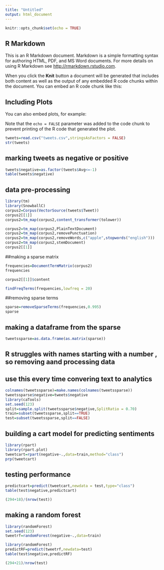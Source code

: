 ```yaml
---
title: "Untitled"
output: html_document
---
```


```r
knitr::opts_chunk$set(echo = TRUE)
```

## R Markdown

This is an R Markdown document. Markdown is a simple formatting syntax for authoring HTML, PDF, and MS Word documents. For more details on using R Markdown see <http://rmarkdown.rstudio.com>.

When you click the **Knit** button a document will be generated that includes both content as well as the output of any embedded R code chunks within the document. You can embed an R code chunk like this:




## Including Plots

You can also embed plots, for example:



Note that the `echo = FALSE` parameter was added to the code chunk to prevent printing of the R code that generated the plot.
```r
tweets=read.csv("tweets.csv",stringsAsFactors = FALSE)
str(tweets)
```
## marking tweets as negative or positive
```r
tweets$negative=as.factor(tweets$Avg<=-1)
table(tweets$negative)
```
## data pre-processing
```r
library(tm)
library(SnowballC)
corpus2=Corpus(VectorSource(tweets$Tweet))
corpus2[[1]]
corpus2=tm_map(corpus2,content_transformer(tolower))

corpus2=tm_map(corpus2,PlainTextDocument)
corpus2=tm_map(corpus2,removePunctuation)
corpus2=tm_map(corpus2,removeWords,c("apple",stopwords("english")))
corpus2=tm_map(corpus2,stemDocument)
corpus2[[1]]
```
##making a sparse matrix
```r
frequencies=DocumentTermMatrix(corpus2)
frequencies

```
```r
corpus2[[1]]$content
```
```r
findFreqTerms(frequencies,lowfreq = 20)
```
##removing sparse terms
```r
sparse=removeSparseTerms(frequencies,0.995)
sparse

```
## making a dataframe from the sparse 
```r
tweetssparse=as.data.frame(as.matrix(sparse))

```
## R struggles with names starting with a number , so removing aand processing data
## use this every time convering text to analytics
```r
colnames(tweetssparse)=make.names(colnames(tweetssparse))
tweetssparse$negative=tweets$negative
library(caTools)
set.seed(123)
split=sample.split(tweetssparse$negative,SplitRatio = 0.70)
train=subset(tweetssparse,split==TRUE)
test=subset(tweetssparse,split==FALSE)
```
## building a cart model for predicting sentiments
```r
library(rpart)
library(rpart.plot)
tweetcart=rpart(negative~.,data=train,method="class")
prp(tweetcart)
```
## testing performance
```r
predictcart=predict(tweetcart,newdata = test,type="class")
table(test$negative,predictcart)
```

```r
(294+18)/(nrow(test))
```
## making a random forest
```r
library(randomForest)
set.seed(123)
tweetrf=randomForest(negative~.,data=train)
```
```r
library(randomForest)
predictRF=predict(tweetrf,newdata=test)
table(test$negative,predictRF)
```
```r
(294+21)/nrow(test)
```

